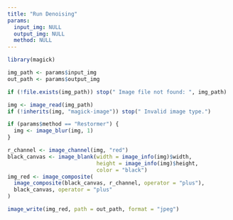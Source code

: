 ---
title: "Run Denoising"
params:
  input_img: NULL
  output_img: NULL
  method: NULL
---

```{r, echo=FALSE, message=FALSE}
library(magick)

img_path <- params$input_img
out_path <- params$output_img

if (!file.exists(img_path)) stop(" Image file not found: ", img_path)

img <- image_read(img_path)
if (!inherits(img, "magick-image")) stop(" Invalid image type.")

if (params$method == "Restormer") {
  img <- image_blur(img, 1)
}

r_channel <- image_channel(img, "red")
black_canvas <- image_blank(width = image_info(img)$width,
                            height = image_info(img)$height,
                            color = "black")
img_red <- image_composite(
  image_composite(black_canvas, r_channel, operator = "plus"),
  black_canvas, operator = "plus"
)

image_write(img_red, path = out_path, format = "jpeg")
```

